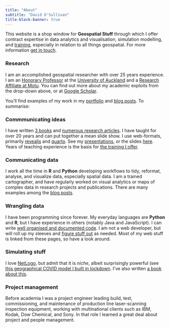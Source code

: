```yaml
---
title: "About"
subtitle: "David O'Sullivan"
title-block-banner: true
---
```


This website is a shop window for **Geospatial Stuff** through which I offer contract expertise in data analytics and visualisation, simulation modelling, and [training](training.qmd), especially in relation to all things geospatial. For more information [get in touch](mailto:osullivan512@gmail.com).

### Research
I am an accomplished geospatial researcher with over 25 years experience. I am an [Honorary Professor](https://profiles.auckland.ac.nz/david-osullivan){target="_blank"} at the [University of Auckland](https://auckland.ac.nz){target="_blank"} and a [Research Affiliate at Motu](https://www.motu.nz/about-us/people/david-osullivan/){target="_blank"}. You can find out more about my academic exploits from the drop-down above, or at [Google Scholar](https://scholar.google.com/citations?user=6guUlvgAAAAJ&hl=en&oi=ao){target="_blank"}.

You'll find examples of my work in my [portfolio](portfolio.qmd) and [blog posts](blog.qmd). To summarise:

### Commmunicating ideas
I have written [3 books](books.html) and [numerous research articles](publications.html). I have taught for over 20 years and can put together a mean slide show. I use web-formats, primarily [revealjs](https://revealjs.com) and [quarto](https://quarto.org). See my [presentations](presentations.html), or the slides [here](https://dosull.github.io/Spatial-Data-Science/site/docs/). Years of teaching experience is the basis for [the training I offer](training.qmd).

### Communicating data
I work all the time in **R** and **Python** developing workflows to tidy, reformat, analyse, and visualize data, especially spatial data. I am a trained cartographer, and have regularly worked on visual analytics or maps of complex data in research projects and publications. There are many examples among the [blog posts](blog.qmd).

### Wrangling data
I have been programming since forever. My everyday languages are **Python** and **R**, but I have experience in others (notably Java and JavaScript). I can write [well organised and documented code](https://dosull.github.io/weaving-space/doc/weavingspace/). I am not a web developer, but will roll up my sleeves and [figure stuff out](posts/2020-07-22-nz-commute-viewer/nz-commute-viewer.qmd) as needed. Most of my web stuff is linked from these pages, so have a look around.

### Simulating stuff
I love [NetLogo](https://ccl.northwestern.edu/netlogo/), but admit that it is _niche_, albeit surprisingly powerful (see [this geographical COVID model I built in lockdown](posts/2020-05-26-covid-model/). I've also written [a book about this](books.html#spatial-simulation-exploring-pattern-and-process).

### Project management
Before academia I was a project engineer leading build, test, commissioning, and maintenance of production line laser-scanning inspection equipment, working with multinational clients such as IBM, Kodak, Dow Chemical, and Sony. In that role I learned a great deal about project and people management.
